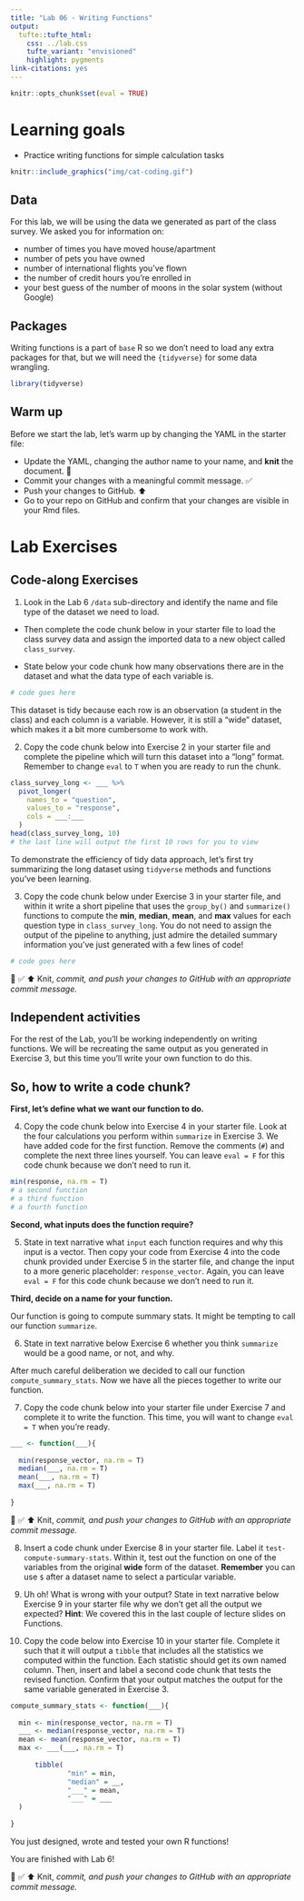 ```yaml
---
title: "Lab 06 - Writing Functions"
output: 
  tufte::tufte_html:
    css: ../lab.css
    tufte_variant: "envisioned"
    highlight: pygments
link-citations: yes
---
```


```r
knitr::opts_chunk$set(eval = TRUE)
```

# Learning goals

-   Practice writing functions for simple calculation tasks

```r
knitr::include_graphics("img/cat-coding.gif")
```

## Data

For this lab, we will be using the data we generated as part of the class survey.
We asked you for information on:

-   number of times you have moved house/apartment
-   number of pets you have owned
-   number of international flights you've flown
-   the number of credit hours you're enrolled in
-   your best guess of the number of moons in the solar system (without Google)

## Packages

Writing functions is a part of `base` R so we don't need to load any extra packages for that, but we will need the `{tidyverse}` for some data wrangling.

```r
library(tidyverse)
```

## Warm up

Before we start the lab, let's warm up by changing the YAML in the starter file:

-   Update the YAML, changing the author name to your name, and **knit** the document. 🧶
-   Commit your changes with a meaningful commit message. ✅
-   Push your changes to GitHub.️ ⬆️
-   Go to your repo on GitHub and confirm that your changes are visible in your Rmd files.

# Lab Exercises

## Code-along Exercises

1.  Look in the Lab 6 `/data` sub-directory and identify the name and file type of the dataset we need to load.

-   Then complete the code chunk below in your starter file to load the class survey data and assign the imported data to a new object called `class_survey`.

-   State below your code chunk how many observations there are in the dataset and what the data type of each variable is.

```r
# code goes here
```

This dataset is tidy because each row is an observation (a student in the class) and each column is a variable.
However, it is still a "wide" dataset, which makes it a bit more cumbersome to work with.

2.  Copy the code chunk below into Exercise 2 in your starter file and complete the pipeline which will turn this dataset into a "long" format. Remember to change `eval` to `T` when you are ready to run the chunk.

```r
class_survey_long <- ___ %>% 
  pivot_longer(
    names_to = "question",
    values_to = "response",
    cols = ___:___
  )
head(class_survey_long, 10) 
# the last line will output the first 10 rows for you to view
```

To demonstrate the efficiency of tidy data approach, let's first try summarizing the long dataset using `tidyverse` methods and functions you've been learning.

3.  Copy the code chunk below under Exercise 3 in your starter file, and within it write a short pipeline that uses the `group_by()` and `summarize()` functions to compute the **min**, **median**, **mean**, and **max** values for each question type in `class_survey_long`. You do not need to assign the output of the pipeline to anything, just admire the detailed summary information you've just generated with a few lines of code!

```r
# code goes here
```

🧶 ✅ ⬆️ Knit, *commit, and push your changes to GitHub with an appropriate commit message.*

## Independent activities

For the rest of the Lab, you'll be working independently on writing functions.
We will be recreating the same output as you generated in Exercise 3, but this time you'll write your own function to do this.

## So, how to write a code chunk?

**First, let's define what we want our function to do.**

4.  Copy the code chunk below into Exercise 4 in your starter file. Look at the four calculations you perform within `summarize` in Exercise 3. We have added code for the first function. Remove the comments (`#`) and complete the next three lines yourself. You can leave `eval = F` for this code chunk because we don't need to run it.

```r
min(response, na.rm = T)
# a second function
# a third function
# a fourth function
```

**Second, what inputs does the function require?**

5.  State in text narrative what `input` each function requires and why this input is a vector. Then copy your code from Exercise 4 into the code chunk provided under Exercise 5 in the starter file, and change the input to a more generic placeholder: `response_vector`. Again, you can leave `eval = F` for this code chunk because we don't need to run it.

**Third, decide on a name for your function.**

Our function is going to compute summary stats.
It might be tempting to call our function `summarize`.

6.  State in text narrative below Exercise 6 whether you think `summarize` would be a good name, or not, and why.

After much careful deliberation we decided to call our function `compute_summary_stats`.
Now we have all the pieces together to write our function.

7.  Copy the code chunk below into your starter file under Exercise 7 and complete it to write the function. This time, you will want to change `eval = T` when you're ready.

```r
___ <- function(___){
  
  min(response_vector, na.rm = T)
  median(___, na.rm = T)
  mean(___, na.rm = T)
  max(___, na.rm = T)
  
}
```

🧶 ✅ ⬆️ Knit, *commit, and push your changes to GitHub with an appropriate commit message.*

8.  Insert a code chunk under Exercise 8 in your starter file.
    Label it `test-compute-summary-stats`.
    Within it, test out the function on one of the variables from the original **wide** form of the dataset.
    **Remember** you can use `$` after a dataset name to select a particular variable.

9.  Uh oh!
    What is wrong with your output?
    State in text narrative below Exercise 9 in your starter file why we don't get all the output we expected?
    **Hint**: We covered this in the last couple of lecture slides on Functions.

10. Copy the code below into Exercise 10 in your starter file.
    Complete it such that it will output a `tibble` that includes all the statistics we computed within the function.
    Each statistic should get its own named column.
    Then, insert and label a second code chunk that tests the revised function.
    Confirm that your output matches the output for the same variable generated in Exercise 3.

```r
compute_summary_stats <- function(___){
  
  min <- min(response_vector, na.rm = T)
  ___ <- median(response_vector, na.rm = T)
  mean <- mean(response_vector, na.rm = T)
  max <- ___(___, na.rm = T)
  
      tibble(
              "min" = min,
              "median" = __,
              "___" = mean,
              "___" = ___
  )
  
}
```

You just designed, wrote and tested your own R functions!

You are finished with Lab 6!

🧶 ✅ ⬆️ Knit, *commit, and push your changes to GitHub with an appropriate commit message.*
